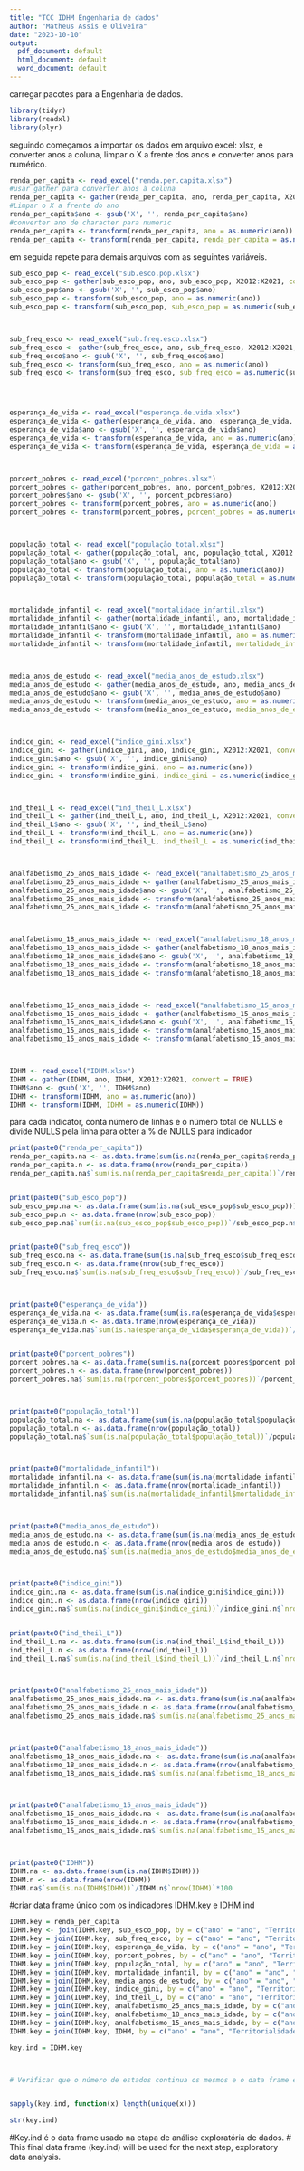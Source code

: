 ---
title: "TCC IDHM Engenharia de dados"
author: "Matheus Assis e Oliveira"
date: "2023-10-10"
output:
  pdf_document: default
  html_document: default
  word_document: default
---
carregar pacotes para a Engenharia de dados.
```{R packages, include=FALSE, echo=TRUE}
library(tidyr)
library(readxl)
library(plyr)
```

seguindo começamos a importar os dados em arquivo excel: xlsx, e converter anos a coluna,
limpar o X a frente dos anos e converter anos para numérico.

```{r importar dados em xlsx, echo=TRUE}
renda_per_capita <- read_excel("renda.per.capita.xlsx")
#usar gather para converter anos à coluna
renda_per_capita <- gather(renda_per_capita, ano, renda_per_capita, X2012:X2021, convert = TRUE)
#Limpar o X a frente do ano
renda_per_capita$ano <- gsub('X', '', renda_per_capita$ano)
#converter ano de character para numeric
renda_per_capita <- transform(renda_per_capita, ano = as.numeric(ano))
renda_per_capita <- transform(renda_per_capita, renda_per_capita = as.numeric(renda_per_capita))

```



em seguida repete para demais arquivos com as seguintes variáveis.



```{r importar demais dados, echo=TRUE}
sub_esco_pop <- read_excel("sub.esco.pop.xlsx")
sub_esco_pop <- gather(sub_esco_pop, ano, sub_esco_pop, X2012:X2021, convert = TRUE)
sub_esco_pop$ano <- gsub('X', '', sub_esco_pop$ano)
sub_esco_pop <- transform(sub_esco_pop, ano = as.numeric(ano))
sub_esco_pop <- transform(sub_esco_pop, sub_esco_pop = as.numeric(sub_esco_pop))



sub_freq_esco <- read_excel("sub.freq.esco.xlsx")
sub_freq_esco <- gather(sub_freq_esco, ano, sub_freq_esco, X2012:X2021, convert = TRUE)
sub_freq_esco$ano <- gsub('X', '', sub_freq_esco$ano)
sub_freq_esco <- transform(sub_freq_esco, ano = as.numeric(ano))
sub_freq_esco <- transform(sub_freq_esco, sub_freq_esco = as.numeric(sub_freq_esco))




esperança_de_vida <- read_excel("esperança.de.vida.xlsx")
esperança_de_vida <- gather(esperança_de_vida, ano, esperança_de_vida, X2012:X2021, convert = TRUE)
esperança_de_vida$ano <- gsub('X', '', esperança_de_vida$ano)
esperança_de_vida <- transform(esperança_de_vida, ano = as.numeric(ano))
esperança_de_vida <- transform(esperança_de_vida, esperança_de_vida = as.numeric(esperança_de_vida))



porcent_pobres <- read_excel("porcent_pobres.xlsx")
porcent_pobres <- gather(porcent_pobres, ano, porcent_pobres, X2012:X2021, convert = TRUE)
porcent_pobres$ano <- gsub('X', '', porcent_pobres$ano)
porcent_pobres <- transform(porcent_pobres, ano = as.numeric(ano))
porcent_pobres <- transform(porcent_pobres, porcent_pobres = as.numeric(porcent_pobres))



população_total <- read_excel("população_total.xlsx")
população_total <- gather(população_total, ano, população_total, X2012:X2021, convert = TRUE)
população_total$ano <- gsub('X', '', população_total$ano)
população_total <- transform(população_total, ano = as.numeric(ano))
população_total <- transform(população_total, população_total = as.numeric(população_total))



mortalidade_infantil <- read_excel("mortalidade_infantil.xlsx")
mortalidade_infantil <- gather(mortalidade_infantil, ano, mortalidade_infantil, X2012:X2021, convert = TRUE)
mortalidade_infantil$ano <- gsub('X', '', mortalidade_infantil$ano)
mortalidade_infantil <- transform(mortalidade_infantil, ano = as.numeric(ano))
mortalidade_infantil <- transform(mortalidade_infantil, mortalidade_infantil = as.numeric(mortalidade_infantil))



media_anos_de_estudo <- read_excel("media_anos_de_estudo.xlsx")
media_anos_de_estudo <- gather(media_anos_de_estudo, ano, media_anos_de_estudo, X2012:X2021, convert = TRUE)
media_anos_de_estudo$ano <- gsub('X', '', media_anos_de_estudo$ano)
media_anos_de_estudo <- transform(media_anos_de_estudo, ano = as.numeric(ano))
media_anos_de_estudo <- transform(media_anos_de_estudo, media_anos_de_estudo = as.numeric(media_anos_de_estudo))



indice_gini <- read_excel("indice_gini.xlsx")
indice_gini <- gather(indice_gini, ano, indice_gini, X2012:X2021, convert = TRUE)
indice_gini$ano <- gsub('X', '', indice_gini$ano)
indice_gini <- transform(indice_gini, ano = as.numeric(ano))
indice_gini <- transform(indice_gini, indice_gini = as.numeric(indice_gini))



ind_theil_L <- read_excel("ind_theil_L.xlsx")
ind_theil_L <- gather(ind_theil_L, ano, ind_theil_L, X2012:X2021, convert = TRUE)
ind_theil_L$ano <- gsub('X', '', ind_theil_L$ano)
ind_theil_L <- transform(ind_theil_L, ano = as.numeric(ano))
ind_theil_L <- transform(ind_theil_L, ind_theil_L = as.numeric(ind_theil_L))



analfabetismo_25_anos_mais_idade <- read_excel("analfabetismo_25_anos_mais_idade.xlsx")
analfabetismo_25_anos_mais_idade <- gather(analfabetismo_25_anos_mais_idade, ano, analfabetismo_25_anos_mais_idade, X2012:X2021, convert = TRUE)
analfabetismo_25_anos_mais_idade$ano <- gsub('X', '', analfabetismo_25_anos_mais_idade$ano)
analfabetismo_25_anos_mais_idade <- transform(analfabetismo_25_anos_mais_idade, ano = as.numeric(ano))
analfabetismo_25_anos_mais_idade <- transform(analfabetismo_25_anos_mais_idade, analfabetismo_25_anos_mais_idade = as.numeric(analfabetismo_25_anos_mais_idade))



analfabetismo_18_anos_mais_idade <- read_excel("analfabetismo_18_anos_mais_idade.xlsx")
analfabetismo_18_anos_mais_idade <- gather(analfabetismo_18_anos_mais_idade, ano, analfabetismo_18_anos_mais_idade, X2012:X2021, convert = TRUE)
analfabetismo_18_anos_mais_idade$ano <- gsub('X', '', analfabetismo_18_anos_mais_idade$ano)
analfabetismo_18_anos_mais_idade <- transform(analfabetismo_18_anos_mais_idade, ano = as.numeric(ano))
analfabetismo_18_anos_mais_idade <- transform(analfabetismo_18_anos_mais_idade, analfabetismo_18_anos_mais_idade = as.numeric(analfabetismo_18_anos_mais_idade))



analfabetismo_15_anos_mais_idade <- read_excel("analfabetismo_15_anos_mais_idade.xlsx")
analfabetismo_15_anos_mais_idade <- gather(analfabetismo_15_anos_mais_idade, ano, analfabetismo_15_anos_mais_idade, X2012:X2021, convert = TRUE)
analfabetismo_15_anos_mais_idade$ano <- gsub('X', '', analfabetismo_15_anos_mais_idade$ano)
analfabetismo_15_anos_mais_idade <- transform(analfabetismo_15_anos_mais_idade, ano = as.numeric(ano))
analfabetismo_15_anos_mais_idade <- transform(analfabetismo_15_anos_mais_idade, analfabetismo_15_anos_mais_idade = as.numeric(analfabetismo_15_anos_mais_idade))



IDHM <- read_excel("IDHM.xlsx")
IDHM <- gather(IDHM, ano, IDHM, X2012:X2021, convert = TRUE)
IDHM$ano <- gsub('X', '', IDHM$ano)
IDHM <- transform(IDHM, ano = as.numeric(ano))
IDHM <- transform(IDHM, IDHM = as.numeric(IDHM))

```


para cada indicator, conta número de linhas e o número total de NULLS e divide NULLS pela linha para obter a % de NULLS para indicador


```{r calcular o percentual de valores nulos no conjunto de dados, echo=TRUE}
print(paste0("renda_per_capita"))
renda_per_capita.na <- as.data.frame(sum(is.na(renda_per_capita$renda_per_capita)))
renda_per_capita.n <- as.data.frame(nrow(renda_per_capita))
renda_per_capita.na$`sum(is.na(renda_per_capita$renda_per_capita))`/renda_per_capita.n$`nrow(renda_per_capita)`*100


print(paste0("sub_esco_pop"))
sub_esco_pop.na <- as.data.frame(sum(is.na(sub_esco_pop$sub_esco_pop)))
sub_esco_pop.n <- as.data.frame(nrow(sub_esco_pop))
sub_esco_pop.na$`sum(is.na(sub_esco_pop$sub_esco_pop))`/sub_esco_pop.n$`nrow(sub_esco_pop)`*100


print(paste0("sub_freq_esco"))
sub_freq_esco.na <- as.data.frame(sum(is.na(sub_freq_esco$sub_freq_esco)))
sub_freq_esco.n <- as.data.frame(nrow(sub_freq_esco))
sub_freq_esco.na$`sum(is.na(sub_freq_esco$sub_freq_esco))`/sub_freq_esco.n$`nrow(sub_freq_esco)`*100



print(paste0("esperança_de_vida"))
esperança_de_vida.na <- as.data.frame(sum(is.na(esperança_de_vida$esperança_de_vida)))
esperança_de_vida.n <- as.data.frame(nrow(esperança_de_vida))
esperança_de_vida.na$`sum(is.na(esperança_de_vida$esperança_de_vida))`/esperança_de_vida.n$`nrow(esperança_de_vida)`*100


print(paste0("porcent_pobres"))
porcent_pobres.na <- as.data.frame(sum(is.na(porcent_pobres$porcent_pobres)))
porcent_pobres.n <- as.data.frame(nrow(porcent_pobres))
porcent_pobres.na$`sum(is.na(rporcent_pobres$porcent_pobres))`/porcent_pobres.n$`nrow(porcent_pobres)`*100



print(paste0("população_total"))
população_total.na <- as.data.frame(sum(is.na(população_total$população_total)))
população_total.n <- as.data.frame(nrow(população_total))
população_total.na$`sum(is.na(população_total$população_total))`/população_total.n$`nrow(população_total)`*100



print(paste0("mortalidade_infantil"))
mortalidade_infantil.na <- as.data.frame(sum(is.na(mortalidade_infantil$mortalidade_infantil)))
mortalidade_infantil.n <- as.data.frame(nrow(mortalidade_infantil))
mortalidade_infantil.na$`sum(is.na(mortalidade_infantil$mortalidade_infantil))`/mortalidade_infantil.n$`nrow(mortalidade_infantil)`*100



print(paste0("media_anos_de_estudo"))
media_anos_de_estudo.na <- as.data.frame(sum(is.na(media_anos_de_estudo$media_anos_de_estudo)))
media_anos_de_estudo.n <- as.data.frame(nrow(media_anos_de_estudo))
media_anos_de_estudo.na$`sum(is.na(media_anos_de_estudo$media_anos_de_estudo))`/media_anos_de_estudo.n$`nrow(media_anos_de_estudo)`*100



print(paste0("indice_gini"))
indice_gini.na <- as.data.frame(sum(is.na(indice_gini$indice_gini)))
indice_gini.n <- as.data.frame(nrow(indice_gini))
indice_gini.na$`sum(is.na(indice_gini$indice_gini))`/indice_gini.n$`nrow(indice_gini)`*100


print(paste0("ind_theil_L"))
ind_theil_L.na <- as.data.frame(sum(is.na(ind_theil_L$ind_theil_L)))
ind_theil_L.n <- as.data.frame(nrow(ind_theil_L))
ind_theil_L.na$`sum(is.na(ind_theil_L$ind_theil_L))`/ind_theil_L.n$`nrow(ind_theil_L)`*100



print(paste0("analfabetismo_25_anos_mais_idade"))
analfabetismo_25_anos_mais_idade.na <- as.data.frame(sum(is.na(analfabetismo_25_anos_mais_idade$analfabetismo_25_anos_mais_idade)))
analfabetismo_25_anos_mais_idade.n <- as.data.frame(nrow(analfabetismo_25_anos_mais_idade))
analfabetismo_25_anos_mais_idade.na$`sum(is.na(analfabetismo_25_anos_mais_idade$analfabetismo_25_anos_mais_idade))`/analfabetismo_25_anos_mais_idade.n$`nrow(analfabetismo_25_anos_mais_idade)`*100



print(paste0("analfabetismo_18_anos_mais_idade"))
analfabetismo_18_anos_mais_idade.na <- as.data.frame(sum(is.na(analfabetismo_18_anos_mais_idade$analfabetismo_18_anos_mais_idade)))
analfabetismo_18_anos_mais_idade.n <- as.data.frame(nrow(analfabetismo_18_anos_mais_idade))
analfabetismo_18_anos_mais_idade.na$`sum(is.na(analfabetismo_18_anos_mais_idade$analfabetismo_18_anos_mais_idade))`/analfabetismo_18_anos_mais_idade.n$`nrow(analfabetismo_18_anos_mais_idade)`*100



print(paste0("analfabetismo_15_anos_mais_idade"))
analfabetismo_15_anos_mais_idade.na <- as.data.frame(sum(is.na(analfabetismo_15_anos_mais_idade$analfabetismo_15_anos_mais_idade)))
analfabetismo_15_anos_mais_idade.n <- as.data.frame(nrow(analfabetismo_15_anos_mais_idade))
analfabetismo_15_anos_mais_idade.na$`sum(is.na(analfabetismo_15_anos_mais_idade$analfabetismo_15_anos_mais_idade))`/analfabetismo_15_anos_mais_idade.n$`nrow(analfabetismo_15_anos_mais_idade)`*100



print(paste0("IDHM"))
IDHM.na <- as.data.frame(sum(is.na(IDHM$IDHM)))
IDHM.n <- as.data.frame(nrow(IDHM))
IDHM.na$`sum(is.na(IDHM$IDHM))`/IDHM.n$`nrow(IDHM)`*100

```



#criar data frame único com os indicadores IDHM.key e IDHM.ind



```{R criar data frame unico com todos os indicadores, echo=TRUE}
IDHM.key = renda_per_capita
IDHM.key <- join(IDHM.key, sub_esco_pop, by = c("ano" = "ano", "Territorialidades" = "Territorialidades"))
IDHM.key = join(IDHM.key, sub_freq_esco, by = c("ano" = "ano", "Territorialidades" = "Territorialidades"))
IDHM.key = join(IDHM.key, esperança_de_vida, by = c("ano" = "ano", "Territorialidades" = "Territorialidades"))
IDHM.key = join(IDHM.key, porcent_pobres, by = c("ano" = "ano", "Territorialidades" = "Territorialidades"))
IDHM.key = join(IDHM.key, população_total, by = c("ano" = "ano", "Territorialidades" = "Territorialidades"))
IDHM.key = join(IDHM.key, mortalidade_infantil, by = c("ano" = "ano", "Territorialidades" = "Territorialidades"))
IDHM.key = join(IDHM.key, media_anos_de_estudo, by = c("ano" = "ano", "Territorialidades" = "Territorialidades"))
IDHM.key = join(IDHM.key, indice_gini, by = c("ano" = "ano", "Territorialidades" = "Territorialidades"))
IDHM.key = join(IDHM.key, ind_theil_L, by = c("ano" = "ano", "Territorialidades" = "Territorialidades"))
IDHM.key = join(IDHM.key, analfabetismo_25_anos_mais_idade, by = c("ano" = "ano", "Territorialidades" = "Territorialidades"))
IDHM.key = join(IDHM.key, analfabetismo_18_anos_mais_idade, by = c("ano" = "ano", "Territorialidades" = "Territorialidades"))
IDHM.key = join(IDHM.key, analfabetismo_15_anos_mais_idade, by = c("ano" = "ano", "Territorialidades" = "Territorialidades"))
IDHM.key = join(IDHM.key, IDHM, by = c("ano" = "ano", "Territorialidades" = "Territorialidades"))

```



```{r criar um data frame key.ind para ser utilizado na AED, echo=TRUE}
key.ind = IDHM.key



# Verificar que o número de estados continua os mesmos e o data frame está correto


sapply(key.ind, function(x) length(unique(x)))

str(key.ind)
````
#Key.ind é o data frame usado na etapa de análise exploratória de dados.
# This final data frame (key.ind) will be used for the next step, exploratory data analysis.


